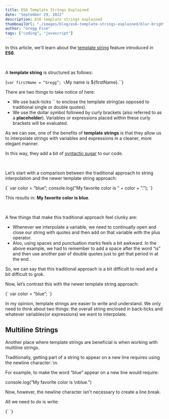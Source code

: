```yaml
---
title: ES6 Template Strings Explained
date: "September 29, 2022"
description: ES6 template strings explained
thumbnailUrl: "./images/blog/es6-template-strings-explained/blur-bright-close-up-416381-1024x678__1594068755_108.53.93.92.jpg"
author: "Gregg Fine"
tags: ["coding", "javascript"]
---
```


In this article, we'll learn about the [template string](https://developer.mozilla.org/en-US/docs/Web/JavaScript/Reference/Template_literals) feature introduced in **ES6**.

<br />

A **template string** is structured as follows:

<SyntaxHighlighter language="javascript">{`var firstName = “Gregg”;
\`My name is \${firstName}.\``}</SyntaxHighlighter>

There are two things to take notice of here:

- We use back-ticks `` to enclose the template string(as opposed to traditional single or double quotes).
- We use the dollar symbol followed by curly brackets (also referred to as a **placeholder**).
  Variables or expressions placed within these curly brackets will be evaluated.

As we can see, one of the benefits of **template strings** is that they allow us to interpolate strings with variables and expressions in a cleaner, more elegant manner.

In this way, they add a bit of [syntactic sugar](https://en.wikipedia.org/wiki/Syntactic_sugar) to our code.

<br />

Let’s start with a comparison between the traditional approach to string interpolation and the newer template string approach:

<SyntaxHighlighter language="javascript">
  {`
var color = “blue”;
console.log("My favorite color is " + color + “.");
	`}
</SyntaxHighlighter>

This results in: **My favorite color is blue**.

<br />

A few things that make this traditional approach feel clunky are:

- Whenever we interpolate a variable, we need to continually open and close our string with quotes and then add on that variable with the plus operator.
- Also, using spaces and punctuation marks feels a bit awkward. In the above example, we had to remember to add a space after the word “is” and then use another pair of double quotes just to get that period in at the end.

So, we can say that this traditional approach is a bit difficult to read and a bit difficult to grok.

Now, let’s contrast this with the newer template string approach:

<SyntaxHighlighter language="javascript">
  {`
var color = “blue”;
	`}
</SyntaxHighlighter>

In my opinion, template strings are easier to write and understand. We only need to think about two things: the overall string enclosed in back-ticks and whatever variables(or expressions) we want to interpolate.

## Multiline Strings

Another place where template strings are beneficial is when working with multiline strings.

Traditionally, getting part of a string to appear on a new line requires using the newline character: \n.

For example, to make the word “blue” appear on a new line would require:

console.log(“My favorite color is \nblue.”)

Now, however, the newline character isn't necessary to create a line break.

All we need to do is write:

<SyntaxHighlighter language="javascript">
  {`
    `}

</SyntaxHighlighter>
